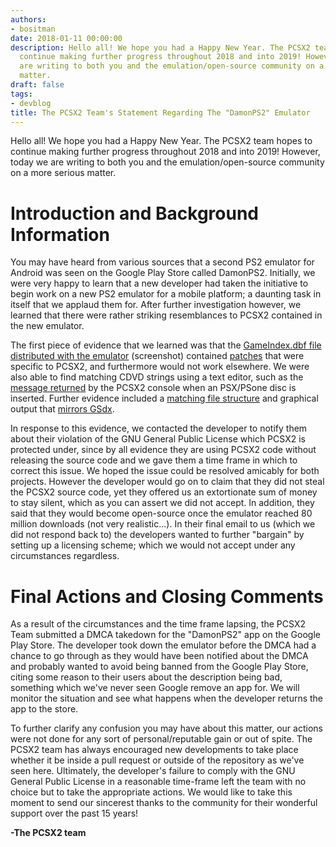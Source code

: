 ```yaml
---
authors:
- bositman
date: 2018-01-11 00:00:00
description: Hello all! We hope you had a Happy New Year. The PCSX2 team hopes to
  continue making further progress throughout 2018 and into 2019! However, today we
  are writing to both you and the emulation/open-source community on a more serious
  matter.
draft: false
tags:
- devblog
title: The PCSX2 Team's Statement Regarding The "DamonPS2" Emulator
---
```


Hello all! We hope you had a Happy New Year. The PCSX2 team hopes to
continue making further progress throughout 2018 and into 2019! However,
today we are writing to both you and the emulation/open-source community
on a more serious matter.

<!-- truncate -->

# Introduction and Background Information

You may have heard from various sources that a second PS2 emulator for
Android was seen on the Google Play Store called DamonPS2. Initially, we
were very happy to learn that a new developer had taken the initiative
to begin work on a new PS2 emulator for a mobile platform; a daunting
task in itself that we applaud them for. After further investigation
however, we learned that there were rather striking resemblances to
PCSX2 contained in the new emulator.

The first piece of evidence that we learned was that the [GameIndex.dbf file distributed with the emulator](./img/gameindex.dbf.jpg)
(screenshot) contained
[patches](./img/patches.jpg) that were
specific to PCSX2, and furthermore would not work elsewhere. We were
also able to find matching CDVD strings using a text editor, such as the
[message returned](./img/message-returned2.jpg) by
the PCSX2 console when an PSX/PSone disc is inserted. Further evidence
included a [matching file structure](./img/file-structure.webp) and
graphical output that [mirrors GSdx](./img/gsdx.jpg).

In response to this evidence, we contacted the developer to notify them
about their violation of the GNU General Public License which PCSX2 is
protected under, since by all evidence they are using PCSX2 code without
releasing the source code and we gave them a time frame in which to
correct this issue. We hoped the issue could be resolved amicably for
both projects. However the developer would go on to claim that they did
not steal the PCSX2 source code, yet they offered us an extortionate sum
of money to stay silent, which as you can assert we did not accept. In
addition, they said that they would become open-source once the emulator
reached 80 million downloads (not very realistic...). In their final
email to us (which we did not respond back to) the developers wanted to
further "bargain" by setting up a licensing scheme; which we would not
accept under any circumstances regardless.

# Final Actions and Closing Comments
As a result of the circumstances and the time frame lapsing, the PCSX2
Team submitted a DMCA takedown for the "DamonPS2" app on the Google
Play Store. The developer took down the emulator before the DMCA had a
chance to go through as they would have been notified about the DMCA and
probably wanted to avoid being banned from the Google Play Store, citing
some reason to their users about the description being bad, something
which we've never seen Google remove an app for. We will monitor the
situation and see what happens when the developer returns the app to the
store.

To further clarify any confusion you may have about this matter, our
actions were not done for any sort of personal/reputable gain or out of
spite. The PCSX2 team has always encouraged new developments to take
place whether it be inside a pull request or outside of the repository
as we've seen here. Ultimately, the developer's failure to comply with
the GNU General Public License in a reasonable time-frame left the team
with no choice but to take the appropriate actions. We would like to
take this moment to send our sincerest thanks to the community for their
wonderful support over the past 15 years!

**-The PCSX2 team**
